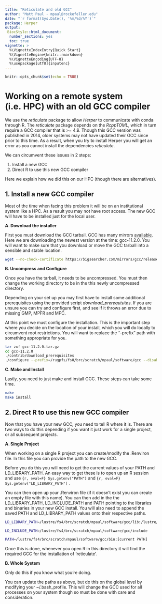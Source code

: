 ```yaml
---
title: "Reticulate and old GCC"
author: "Matt Paul - mpaul@rockefeller.edu"
date: "`r format(Sys.Date(), '%m/%d/%Y')`"
package: Herper
output:
 BiocStyle::html_document:
  number_sections: yes
  toc: true
vignette: >
  %\VignetteIndexEntry{Quick Start}
  %\VignetteEngine{knitr::rmarkdown}
  %\VignetteEncoding{UTF-8}
  %\usepackage[utf8]{inputenc}
---
```


```r
knitr::opts_chunk$set(echo = TRUE)
```

# Working on a remote system (i.e. HPC) with an old GCC compiler

We use the *reticulate* package to allow *Herper* to communicate with conda through R. The *reticulate* package depends on the *RcppTOML*, which in turn require a GCC compiler that is \>= 4.9. Though this GCC version was published in 2014, older systems may not have updated their GCC since prior to this time. As a result, when you try to install Herper you will get an error as you cannot install the dependencies *reticulate*.

We can circumvent these issues in 2 steps:

1.  Install a new GCC
2.  Direct R to use this new GCC compiler

Here we explain how we did this on our HPC (though there are alternatives).

## 1. Install a new GCC compiler

Most of the time when facing this problem it will be on an institutional system like a HPC. As a result you may not have root access. The new GCC will have to be installed just for the local user.

**A. Download the installer**

First you must download the GCC tarball. GCC has many mirrors [available](https://gcc.gnu.org/mirrors.html). Here we are downloading the newest version at the time: gcc-11.2.0. You will want to make sure that you download or move the GCC tarball into a sensible and stable location.

```sh
wget --no-check-certificate https://bigsearcher.com/mirrors/gcc/releases/gcc-11.2.0/gcc-11.2.0.tar.gz

```

**B. Uncompress and Configure**

Once you have the tarball, it needs to be uncompressed. You must then change the working directory to be in the this newly uncompressed directory.

Depending on your set up you may first have to install some additional prerequisites using the provided script *download_prerequisites*. If you are unsure you can try and configure first, and see if it throws an error due to missing GMP, MPFR and MPC.

At this point we must configure the installation. This is the important step where you decide on the location of your install, which you will do locally to circumvent root restrictions. You will want to replace the "--prefix" path with something appropriate for you.

```sh
tar zxf gcc-11.2.0.tar.gz
cd gcc-11.2.0
./contrib/download_prerequisites
./configure --prefix=/rugpfs/fs0/brc/scratch/mpaul/software/gcc --disable-multilib

```

**C. Make and Install**

Lastly, you need to just make and install GCC. These steps can take some time.

```sh
make
make install
```

## 2. Direct R to use this new GCC compiler

Now that you have your new GCC, you need to tell R where it is. There are two ways to do this depending if you want it just work for a single project, or all subsequent projects.

**A. Single Project**

When working on a single R project you can create/modify the .Renviron file. In this file you can provide the path to the new GCC.

Before you do this you will need to get the current values of your PATH and LD_LIBRARY_PATH. An easy way to get these is to open up an R session and use `{r, eval=F} Sys.getenv("PATH")` and `{r, eval=F} Sys.getenv("LD_LIBRARY_PATH")` .

You can then open up your .Renviron file (if it doesn't exist you can create an empty file with this name). You can then add in the the LD_LIBRARY_PATH, LD_INCLUDE_PATH and PATH pointing to the libraries and binaries in your new GCC install. You will also need to append the saved PATH and LD_LIBRARY_PATH values onto their respective paths.

```sh
LD_LIBRARY_PATH=/lustre/fs4/brc/scratch/mpaul/software/gcc/lib:/lustre/fs4/brc/scratch/mpaul/software/gcc/lib64:/lustre/fs4/brc/scratch/mpaul/software/gcc/libexec:[current LD_LIBRARY_PATH]

LD_INCLUDE_PATH=/lustre/fs4/brc/scratch/mpaul/software/gcc/include

PATH=/lustre/fs4/brc/scratch/mpaul/software/gcc/bin:[current PATH]

```

Once this is done, whenever you open R in this directory it will find the required GCC for the installation of 'reticulate'.

**B. Whole System**

Only do this if you know what you're doing.

You can update the paths as above, but do this on the global level by modifying your \~/.bash_profile. This will change the GCC used for all processes on your system though so must be done with care and consideration.
